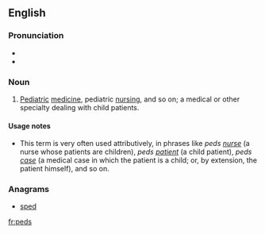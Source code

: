 {{also|ped}}
==English==

===Pronunciation===
* {{IPA|pidz}}
* {{enPR|pēdz}}

===Noun===
{{en-noun|-}}

# {{medicine|informal}} [[pediatric|Pediatric]] [[medicine]], pediatric [[nursing]], and so on; a medical or other specialty dealing with child patients.

====Usage notes====
* This term is very often used attributively, in phrases like ''peds [[nurse]]'' (a nurse whose patients are children), ''peds [[patient]]'' (a child patient), ''peds [[case]]'' (a medical case in which the patient is a child; or, by extension, the patient himself), and so on.

===Anagrams===
* [[sped#English|sped]]

[[fr:peds]]